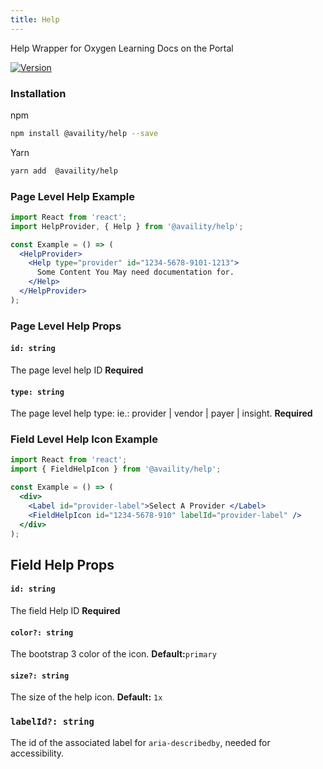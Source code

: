 ```yaml
---
title: Help
---
```


Help Wrapper for Oxygen Learning Docs on the Portal

[![Version](https://img.shields.io/npm/v/@availity/help.svg?style=for-the-badge)](https://www.npmjs.com/package/@availity/help)

### Installation

npm

```bash
npm install @availity/help --save
```

Yarn

```bash
yarn add  @availity/help
```

### Page Level Help Example

```jsx
import React from 'react';
import HelpProvider, { Help } from '@availity/help';

const Example = () => (
  <HelpProvider>
    <Help type="provider" id="1234-5678-9101-1213">
      Some Content You May need documentation for.
    </Help>
  </HelpProvider>
);
```

### Page Level Help Props

#### `id: string`

The page level help ID **Required**

#### `type: string`

The page level help type: ie.: provider | vendor | payer | insight. **Required**

### Field Level Help Icon Example

```jsx
import React from 'react';
import { FieldHelpIcon } from '@availity/help';

const Example = () => (
  <div>
    <Label id="provider-label">Select A Provider </Label>
    <FieldHelpIcon id="1234-5678-910" labelId="provider-label" />
  </div>
);
```

## Field Help Props

#### `id: string`

The field Help ID **Required**

#### `color?: string`

The bootstrap 3 color of the icon. **Default:**`primary`

#### `size?: string`

The size of the help icon. **Default:** `1x`

### `labelId?: string`

The id of the associated label for `aria-describedby`, needed for accessibility.
